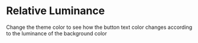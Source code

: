 
<Meta title="Relative luminance" />

# Relative Luminance

Change the theme color to see how the button text color changes according to the luminance of the
background color

<Canvas of={ButtonStories.Primary} />

<Controls of={ButtonStories.Primary} />

